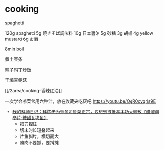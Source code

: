 # cooking

spaghetti

120g spaghetti
5g 焼きそば調味料
10g 日本醤油
5g 砂糖
3g 胡椒
4g yellow mustard
6g お酒

8min boil








煮土豆条

辣子鸡丁炒饭

干煸杏鲍菇

[[/2area/cooking-香辣红油]]

一次学会凉菜常用六种汁，放在收藏夹吃灰吧 
https://youtu.be/OgR0cvq4s9E



- [我的拜师日记：拜陈老为师学习鲁菜正宗，没想到被批基本功太懒散【醋溜海参片·糖醋瓦块鱼】](https://youtu.be/W8_LEnpT5_I)
  - 把刀捏住
  - 切末时长短叠起来
  - 片鱼斜片，横切面大
  - 腌肉不要抓，要抖摊
